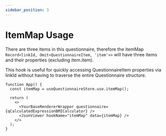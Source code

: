 ```yaml
---
sidebar_position: 3
---
```


# ItemMap Usage

There are three items in this questionnaire, therefore the itemMap `Record<linkId, Omit<QuestionnaireItem, 'item'>>` will have three items and their properties (excluding item.item).

This hook is useful for quickly accessing QuestionnaireItem properties via linkId without having to traverse the entire Questionnaire structure.

```tsx live
function App() {
  const itemMap = useQuestionnaireStore.use.itemMap();

  return (
    <>
      <YourBaseRendererWrapper questionnaire={qCalculatedExpressionBMICalculator} />
      <JsonViewer hookName="itemMap" data={itemMap} />
    </>
  );
}
```
